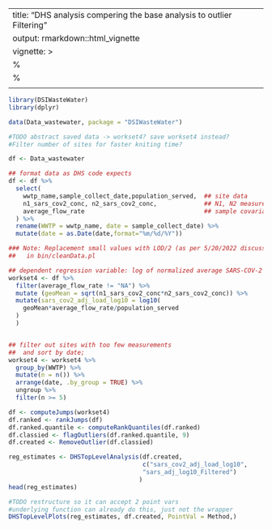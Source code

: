 
---
title: "DHS analysis compering the base analysis to outlier Filtering"
output: rmarkdown::html_vignette
vignette: >
  %\VignetteIndexEntry{DHS analysis compering the base analysis to outlier Filtering}
  %\VignetteEngine{knitr::rmarkdown}
  \usepackage[utf8]{inputenc}
---

```r
library(DSIWasteWater)
library(dplyr)
```


```r
data(Data_wastewater, package = "DSIWasteWater")

#TODO abstract saved data -> workset4? save workset4 instead?
#Filter number of sites for faster kniting time?

df <- Data_wastewater

## format data as DHS code expects
df <- df %>% 
  select(
    wwtp_name,sample_collect_date,population_served,  ## site data
    n1_sars_cov2_conc, n2_sars_cov2_conc,             ## N1, N2 measurement
    average_flow_rate                                 ## sample covariates
  ) %>% 
  rename(WWTP = wwtp_name, date = sample_collect_date) %>% 
  mutate(date = as.Date(date,format="%m/%d/%Y"))

### Note: Replacement small values with LOD/2 (as per 5/20/2022 discussion w/DHS)
##   in bin/cleanData.pl

## dependent regression variable: log of normalized average SARS-COV-2 level
workset4 <- df %>% 
  filter(average_flow_rate != "NA") %>% 
  mutate (geoMean = sqrt(n1_sars_cov2_conc*n2_sars_cov2_conc)) %>% 
  mutate(sars_cov2_adj_load_log10 = log10(
    geoMean*average_flow_rate/population_served    
  )
  )


## filter out sites with too few measurements
##  and sort by date;
workset4 <- workset4 %>% 
  group_by(WWTP) %>% 
  mutate(n = n()) %>% 
  arrange(date, .by_group = TRUE) %>% 
  ungroup %>% 
  filter(n >= 5)
```

```r

df <- computeJumps(workset4)
df.ranked <- rankJumps(df)
df.ranked.quantile <- computeRankQuantiles(df.ranked)
df.classied <- flagOutliers(df.ranked.quantile, 9)
df.created <- RemoveOutlier(df.classied)

```

```r

reg_estimates <- DHSTopLevelAnalysis(df.created, 
                                     c("sars_cov2_adj_load_log10",
                                     "sars_adj_log10_Filtered")
                                    )
head(reg_estimates)
```

```r
#TODO restructure so it can accept 2 point vars
#underlying function can already do this, just not the wrapper
DHSTopLevelPlots(reg_estimates, df.created, PointVal = Method,)
```